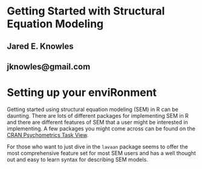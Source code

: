 Getting Started with Structural Equation Modeling
========================================================

## Jared E. Knowles
## jknowles@gmail.com


# Setting up your enviRonment

Getting started using structural equation modeling (SEM) in R can be daunting. There are 
lots of different packages for implementing SEM in R and there are different features 
of SEM that a user might be interested in implementing. A few packages you might come 
across can be found on the [CRAN Psychometrics Task View](http://cran.r-project.org/web/views/Psychometrics.html). 

For those who want to just dive in the `lavaan` package seems to offer the most 
comprehensive feature set for most SEM users and has a well thought out and easy 
to learn syntax for describing SEM models. 


